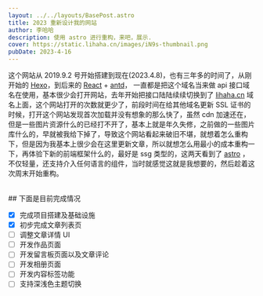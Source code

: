```yaml
---
layout: ../../layouts/BasePost.astro
title: 2023 重新设计我的网站
author: 李哈哈
description: 使用 astro 进行重构，来吧，展示.
cover: https://static.lihaha.cn/images/iN9s-thumbnail.png
pubDate: 2023-4-16
---
```


这个网站从 2019.9.2 号开始搭建到现在(2023.4.8)，也有三年多的时间了，从刚开始的 [Hexo](https://hexo.io/)，到后来的 [React](https://react.dev) + [antd](https://ant.design/)， 一直都是把这个域名当来做 api 接口域名在使用，基本很少会打开网站，去年开始把接口陆陆续续切换到了 [lihaha.cn](https://lihaha.cn) 域名上面，这个网站打开的次数就更少了，前段时间在给其他域名更新 SSL 证书的时候，打开这个网站发现首次加载并没有想象的那么快了，虽然 cdn 加速还在，但是一些图片资源什么的已经打不开了，基本上就是年久失修，之前做的一些图片库什么的，早就被我给下掉了，导致这个网站看起来破旧不堪，就想着怎么重构下，但是因为我基本上很少会在这里更新文章，所以就想怎么用最小的成本重构一下，再体验下新的前端框架什么的，最好是 ssg 类型的，这两天看到了 [astro](https://astro.build/) ，不仅轻量，还支持介入任何语言的组件，当时就感觉这就是我想要的，然后趁着这次周末开始重构。

<br />
## 下面是目前完成情况
<br />

- [x] 完成项目搭建及基础设施
- [x] 初步完成文章列表页
- [ ] 调整文章详情 UI
- [ ] 开发作品页面
- [ ] 开发留言板页面以及文章评论
- [ ] 开发相册页面
- [ ] 开发内容标签功能
- [ ] 支持深浅色主题切换
